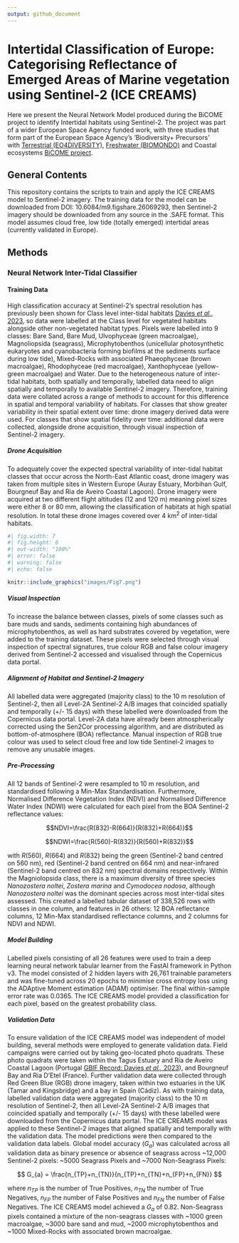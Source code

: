 ```yaml
---
output: github_document
---
```


<!-- README.md is generated from README.Rmd. Please edit that file -->

# Intertidal Classification of Europe: Categorising Reflectance of Emerged Areas of Marine vegetation using Sentinel-2 (ICE CREAMS)

Here we present the Neural Network Model produced during the BiCOME project to identify Intertidal habitats using Sentinel-2. The project was part of a wider European Space Agency funded work, with three studies that form part of the European Space Agency's 'Biodiversity+ Precursors' with [Terrestrial (EO4DIVERSITY)](https://www.eo4diversity.info/), [Freshwater (BIOMONDO)](https://www.biomondo.info/) and Coastal ecosystems [BiCOME project](https://bicome.info).

## General Contents

This repository contains the scripts to train and apply the ICE CREAMS model to Sentinel-2 imagery. The training data for the model can be downloaded from DOI: 10.6084/m9.figshare.26069293, then Sentinel-2 imagery should be downloaded from any source in the .SAFE format. This model assumes cloud free, low tide (totally emerged) intertidal areas (currently validated in Europe). 
 
## Methods

### Neural Network Inter-Tidal Classifier 

#### Training Data

High classification accuracy at Sentinel-2's spectral resolution has previously been shown for Class level inter-tidal habitats [Davies *et al.,* 2023](https://www.sciencedirect.com/science/article/pii/S0034425723001050?dgcid=author), so data were labelled at the Class level for vegetated habitats alongside other non-vegetated habitat types. Pixels were labelled into 9 classes: Bare Sand, Bare Mud, Ulvophyceae (green macroalgae), Magnoliopsida (seagrass), Microphytobenthos (unicellular photosynthetic eukaryotes and cyanobacteria forming biofilms at the sediments surface during low tide), Mixed-Rocks with associated Phaeophyceae (brown macroalgae), Rhodophyceae (red macroalgae), Xanthophyceae (yellow-green macroalgae) and Water. Due to the heterogeneous nature of inter-tidal habitats, both spatially and temporally, labelled data need to align spatially and temporally to available Sentinel-2 imagery. Therefore, training data were collated across a range of methods to account for this difference in spatial and temporal variability of habitats. For classes that show greater variability in their spatial extent over time: drone imagery derived data were used. For classes that show spatial fidelity over time: additional data were collected, alongside drone acquisition, through visual inspection of Sentinel-2 imagery.

##### Drone Acquisition

To adequately cover the expected spectral variability of inter-tidal habitat classes that occur across the North-East Atlantic coast, drone imagery was taken from multiple sites in Western Europe (Auray Estuary, Morbihan Gulf, Bourgneuf Bay and Ria de Aveiro Coastal Lagoon). Drone imagery were acquired at two different flight altitudes (12 and 120 m) meaning pixel sizes were either 8 or 80 mm, allowing the classification of habitats at high spatial resolution. In total these drone images covered over 4 km$^2$ of inter-tidal habitats.

```r
#| fig.width: 7
#| fig.height: 6
#| out-width: "100%"
#| error: false
#| warning: false
#| echo: false  

knitr::include_graphics("images/Fig7.png")

```

##### Visual Inspection

To increase the balance between classes, pixels of some classes such as bare muds and sands, sediments containing high abundances of microphytobenthos, as well as hard substrates covered by vegetation, were added to the training dataset. These pixels were selected through visual inspection of spectral signatures, true colour RGB and false colour imagery derived from Sentinel-2 accessed and visualised through the Copernicus data portal.

##### Alignment of Habitat and Sentinel-2 Imagery

All labelled data were aggregated (majority class) to the 10 m resolution of Sentinel-2, then all Level-2A Sentinel-2 A/B images that coincided spatially and temporally (+/- 15 days) with these labelled were downloaded from the Copernicus data portal. Level-2A data have already been atmospherically corrected using the Sen2Cor processing algorithm, and are distributed as bottom-of-atmosphere (BOA) reflectance. Manual inspection of RGB true colour was used to select cloud free and low tide Sentinel-2 images to remove any unusable images.  

##### Pre-Processing

All 12 bands of Sentinel-2 were resampled to 10 m resolution, and standardised following a Min-Max Standardisation. Furthermore, Normalised Difference Vegetation Index (NDVI) and Normalised Difference Water Index (NDWI) were calculated for each pixel from the BOA Sentinel-2 reflectance values: 

$$NDVI=\frac{R(832)-R(664)}{R(832)+R(664)}$$

$$NDWI=\frac{R(560)-R(832)}{R(560)+R(832)}$$

with $R(560)$, $R(664)$ and $R(832)$ being the green (Sentinel-2 band centred on 560 nm), red (Sentinel-2 band centred on 664 nm) and near-infrared (Sentinel-2 band centred on 832 nm) spectral domains respectively. Within the Magniolopsida class, there is a maximum diversity of three species *Nanozostera noltei*, *Zostera marina* and *Cymodocea nodosa*, although *Nanozostera noltei* was the dominant species across most inter-tidal sites assessed. This created a labelled tabular dataset of 338,526 rows with classes in one column, and features in 26 others: 12 BOA reflectance columns, 12 Min-Max standardised reflectance columns, and 2 columns for NDVI and NDWI. 

##### Model Building

Labelled pixels consisting of all 26 features were used to train a deep learning neural network tabular learner from the FastAI framework in Python v3. The model consisted of 2 hidden layers with 26,761 trainable parameters and was fine-tuned across 20 epochs to minimise cross entropy loss using the ADAptive Moment estimation (ADAM) optimiser. The final within-sample error rate was 0.0365. The ICE CREAMS model provided a classification for each pixel, based on the greatest probability class.

##### Validation Data

To ensure validation of the ICE CREAMS model was independent of model building, several methods were employed to generate validation data. Field campaigns were carried out by taking geo-located photo quadrats. These photo quadrats were taken within the Tagus Estuary and Ria de Aveiro Coastal Lagoon (Portugal [GBIF Record: Davies *et al.,* 2023](https://ipt.gbif.fr/resource?r=bentic-vegetation-tagus-aveiro)), and Bourgneuf Bay and Ria D'Etel (France). Further validation data were collected through Red Green Blue (RGB) drone imagery, taken within two estuaries in the UK (Tamar and Kingsbridge) and a bay in Spain (Cádiz). As with training data, labelled validation data were aggregated (majority class) to the 10 m resolution of Sentinel-2, then all Level-2A Sentinel-2 A/B images that coincided spatially and temporally (+/- 15 days) with these labelled were downloaded from the Copernicus data portal. The ICE CREAMS model was applied to these Sentinel-2 images that aligned spatially and temporally with the validation data. The model predictions were then compared to the validation data labels. Global model accuracy ($G_{a}$) was calculated across all validation data as binary presence or absence of seagrass across ~12,000 Sentinel-2 pixels: ~5000 Seagrass Pixels and ~7000 Non-Seagrass Pixels: 

$$ G_{a} = \frac{n_{TP}+n_{TN}}{n_{TP}+n_{TN}+n_{FP}+n_{FN}} $$

where $n_{TP}$ is the number of True Positives, $n_{TN}$ the number of True Negatives, $n_{FP}$ the number of False Positives and $n_{FN}$ the number of False Negatives. The ICE CREAMS model achieved a $G_{a}$ of 0.82. Non-Seagrass pixels contained a mixture of the non-seagrass classes with ~1000 green macroalgae, ~3000 bare sand and mud, ~2000 microphytobenthos and ~1000 Mixed-Rocks with associated brown macroalgae.


